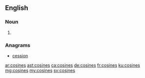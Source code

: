 ==English==

===Noun===
{{head|en|noun plural form}}

# {{plural of|cosine|lang=en}}

===Anagrams===
* [[cession#English|cession]]

[[ar:cosines]]
[[ast:cosines]]
[[ca:cosines]]
[[de:cosines]]
[[fr:cosines]]
[[ku:cosines]]
[[mg:cosines]]
[[my:cosines]]
[[sv:cosines]]
